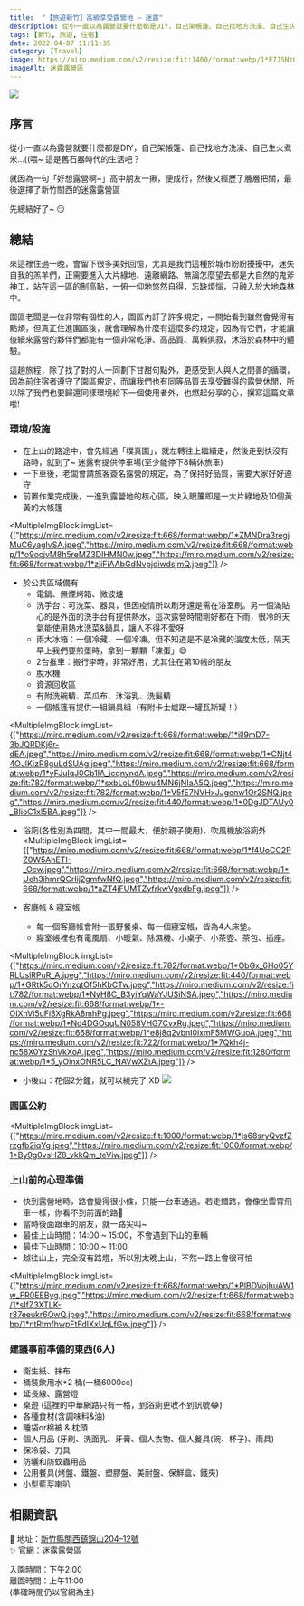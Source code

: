 ```yaml
---
title:  "【旅遊新竹】高級享受露營地 — 迷露"
description: 從小一直以為露營就要什麼都是DIY，自己架帳篷、自己找地方洗澡、自己生火煮米…((喂~ 這是舊石器時代的生活吧？
tags: [新竹, 旅遊, 住宿]
date: 2022-04-07 11:11:35
category: [Travel]
image: https://miro.medium.com/v2/resize:fit:1400/format:webp/1*F7JSNtG1ydX1MFqFCmybRQ.jpeg
imageAlt: 迷露露營區
---
```



<img class="post-img" src="https://miro.medium.com/v2/resize:fit:1400/format:webp/1*F7JSNtG1ydX1MFqFCmybRQ.jpeg" />

## 序言
從小一直以為露營就要什麼都是DIY，自己架帳篷、自己找地方洗澡、自己生火煮米…((喂~ 這是舊石器時代的生活吧？

就因為一句「好想露營啊~」高中朋友一揪，便成行，然後又經歷了層層把關，最後選擇了新竹關西的迷露露營區

先總結好了~ 😏

## 總結
來這裡住過一晚，會留下很多美好回憶，尤其是我們這種於城市紛紛擾擾中，迷失自我的羔羊們，正需要進入大片綠地、遠離網路、無論怎麼望去都是大自然的鬼斧神工，站在這一區的制高點，一俯一仰地悠然自得，忘缺煩惱，只融入於大地森林中。

園區老闆是一位非常有個性的人，園區內訂了許多規定，一開始看到雖然會覺得有點煩，但真正住進園區後，就會理解為什麼有這麼多的規定，因為有它們，才能讓後續來露營的夥伴們都能有一個非常乾淨、高品質、萬賴俱寂，沐浴於森林中的體驗。

這趟旅程，除了找了對的人一同劃下甘甜句點外，更感受到人與人之間善的循環，因為前住宿者遵守了園區規定，而讓我們也有同等品質去享受難得的露營休閒，所以除了我們也要歸還同樣環境給下一個使用者外，也燃起分享的心，撰寫這篇文章啦!

### 環境/設施
- 在上山的路途中，會先經過「樸真園」，就左轉往上繼續走，然後走到快沒有路時，就到了~ 迷露有提供停車場(至少能停下8輛休旅車)
- 一下車後，老闆會請旅客簽名露營的規定，為了保持好品質，需要大家好好遵守
- 前置作業完成後，一進到露營地的核心區，映入眼簾即是一大片綠地及10個黃黃的大帳篷

<MultipleImgBlock imgList={["https://miro.medium.com/v2/resize:fit:668/format:webp/1*ZMNDra3regjMuC6yaglvSA.jpeg","https://miro.medium.com/v2/resize:fit:668/format:webp/1*o9ocjvM8h5reMZ3DIHMN0w.jpeg","https://miro.medium.com/v2/resize:fit:668/format:webp/1*zjiFiAAbGdNvpjdiwdsjmQ.jpeg"]} />

- 於公共區域備有
  - 電鍋、無煙烤箱、微波爐
  - 洗手台：可洗菜、器具，但因疫情所以刷牙還是需在浴室刷。另一個滿貼心的是外面的洗手台有提供熱水，這次露營時間剛好都在下雨，很冷的天氣能使用熱水洗菜&鍋具，讓人不得不愛呀
  - 兩大冰箱：一個冷藏、一個冷凍。但不知道是不是冷藏的溫度太低，隔天早上我們要煎蛋時，拿到一顆顆「凍蛋」😅
  - 2台推車：搬行李時，非常好用，尤其住在第10帳的朋友
  - 脫水機
  - 資源回收區
  - 有附洗碗精、菜瓜布、沐浴乳、洗髮精
  - 一個帳篷有提供一組鍋具組（有附卡士爐跟一罐瓦斯罐！）

<MultipleImgBlock imgList={["https://miro.medium.com/v2/resize:fit:668/format:webp/1*ill9mD7-3bJQRDKj6r-dEA.jpeg","https://miro.medium.com/v2/resize:fit:668/format:webp/1*CNjt44OJlKizR8guLdSUAg.jpeg","https://miro.medium.com/v2/resize:fit:668/format:webp/1*yFJuIqJ0Cb1IA_icqnyndA.jpeg","https://miro.medium.com/v2/resize:fit:782/format:webp/1*sxbLoLf0bwu4MN6jNIaA5Q.jpeg","https://miro.medium.com/v2/resize:fit:782/format:webp/1*V5fE7NVHxJJgenw1Or2SNQ.jpeg","https://miro.medium.com/v2/resize:fit:440/format:webp/1*0DgJDTAUy0_BIioC1xl5BA.jpeg"]} />

- 浴廁(各性別為四間，其中一間最大，便於親子使用)、吹風機放浴廁外
<MultipleImgBlock imgList={["https://miro.medium.com/v2/resize:fit:668/format:webp/1*f4UoCC2PZ0W5AhETI-_Ocw.jpeg","https://miro.medium.com/v2/resize:fit:668/format:webp/1*Ueh3ihmrQCrIij2gmfwNfQ.jpeg","https://miro.medium.com/v2/resize:fit:668/format:webp/1*aZT4jFUMTZyfrkwVgxdbFg.jpeg"]} />

- 客廳帳 & 寢室帳
  - 每一個客廳帳會附一張野餐桌、每一個寢室帳，皆為4人床墊。
  - 寢室帳裡也有電風扇、小暖氣、除濕機、小桌子、小茶壺、茶包、插座。

<MultipleImgBlock imgList={["https://miro.medium.com/v2/resize:fit:782/format:webp/1*ObGx_6Ho05YRLUslRPuR_A.jpeg","https://miro.medium.com/v2/resize:fit:440/format:webp/1*GRtk5dOrYnzqtOf5hKbCTw.jpeg","https://miro.medium.com/v2/resize:fit:782/format:webp/1*NyH8C_B3yiYqWaYJUSiNSA.jpeg","https://miro.medium.com/v2/resize:fit:668/format:webp/1*-OIXhVi5uFi3XgRkA8mhPg.jpeg","https://miro.medium.com/v2/resize:fit:668/format:webp/1*Nd4DGOqqUN058VHG7CvxRg.jpeg","https://miro.medium.com/v2/resize:fit:668/format:webp/1*e8j8q2vbnI0ixmF5MWGuoA.jpeg","https://miro.medium.com/v2/resize:fit:722/format:webp/1*7Qkh4j-nc58X0YzShVkXoA.jpeg","https://miro.medium.com/v2/resize:fit:1280/format:webp/1*5_yOinxONR5LC_NAVwXZtA.jpeg"]} />

- 小後山：花個2分鐘，就可以繞完了 XD
<img class="post-img" src="https://miro.medium.com/v2/resize:fit:1400/format:webp/1*_BBFNFleziOgthETUxAP7g.jpeg" /><br/>

### 園區公約
<MultipleImgBlock imgList={["https://miro.medium.com/v2/resize:fit:1000/format:webp/1*js68sryQvzfZrzgfb2iqYg.jpeg","https://miro.medium.com/v2/resize:fit:1000/format:webp/1*By9g0vsHZ8_vkkQm_teViw.jpeg"]} />

### 上山前的心理準備
- 快到露營地時，路會變得很小條，只能一台車通過。若走錯路，會像坐雲霄飛車一樣，你看不到前面的路🤣
- 當時後面跟車的朋友，就一路尖叫~
- 最佳上山時間：14:00 ~ 15:00，不會遇到下山的車輛
- 最佳下山時間：10:00 ~ 11:00
- 越往山上，完全沒有路燈，所以別太晚上山，不然一路上會很可怕

<MultipleImgBlock imgList={["https://miro.medium.com/v2/resize:fit:668/format:webp/1*PlBDVojhuAW1w_FR0EEByg.jpeg","https://miro.medium.com/v2/resize:fit:668/format:webp/1*sIfZ3XTLK-r87eeukr6QwQ.jpeg","https://miro.medium.com/v2/resize:fit:668/format:webp/1*ntRtmfhwpFtFdIXxUqLfGw.jpeg"]} />

### 建議事前準備的東西(6人)
- 衛生紙、抹布
- 桶裝飲用水*2 桶(一桶6000cc)
- 延長線、露營燈
- 桌遊 (這裡的中華網路只有一格，到浴廁更收不到訊號😂)
- 各種食材(含調味料&油)
- 睡袋or棉被 & 枕頭
- 個人用品 (牙刷、洗面乳、牙膏、個人衣物、個人餐具(碗、杯子)、雨具)
- 保冷袋、刀具
- 防曬和防蚊蟲用品
- 公用餐具(烤盤、鐵盤、塑膠盤、美耐盤、保鮮盒、鐵夾)
- 小型藍芽喇叭

## 相關資訊
📍 地址：[新竹縣關西鎮錦山204–12號](https://maps.app.goo.gl/yhxH1665q3yEDwz46)<br/>
✨ 官網：[迷露露營區](https://www.milu-glamping.com/)

入園時間：下午2:00<br/>
離園時間：上午11:00<br/>
(準確時間仍以官網為主)


